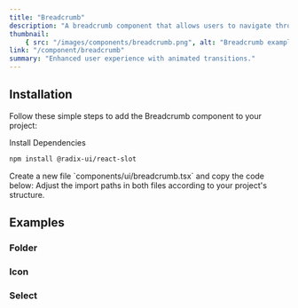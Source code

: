 ```yaml
---
title: "Breadcrumb"
description: "A breadcrumb component that allows users to navigate through a website or application."
thumbnail:
    { src: "/images/components/breadcrumb.png", alt: "Breadcrumb example" }
link: "/component/breadcrumb"
summary: "Enhanced user experience with animated transitions."
---
```


<ComponentPreview name="breadcrumb-demo" />

## Installation

Follow these simple steps to add the Breadcrumb component to your project:

<Steps>

<Step>
Install Dependencies
</Step>

```bash 
npm install @radix-ui/react-slot 
```

<Step>
    Create a new file `components/ui/breadcrumb.tsx` and copy the code below:
</Step>

<CollapsibleSource name="breadcrumb" />

<Step>
    Adjust the import paths in both files according to your project's structure.
</Step>

</Steps>

## Examples

### Folder

<ComponentPreview name="breadcrumb-folder" />

### Icon

<ComponentPreview name="breadcrumb-icon" />

### Select

<ComponentPreview name="breadcrumb-select" />
